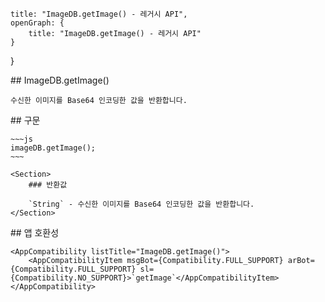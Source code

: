 
    title: "ImageDB.getImage() - 레거시 API",
    openGraph: {
        title: "ImageDB.getImage() - 레거시 API"
    }
}

<Section>
    ## ImageDB.getImage()

    수신한 이미지를 Base64 인코딩한 값을 반환합니다.
</Section>
<Section>
    ## 구문

    ~~~js
    imageDB.getImage();
    ~~~

    <Section>
        ### 반환값

        `String` - 수신한 이미지를 Base64 인코딩한 값을 반환합니다.
    </Section>
</Section>
<Section>
    ## 앱 호환성

    <AppCompatibility listTitle="ImageDB.getImage()">
        <AppCompatibilityItem msgBot={Compatibility.FULL_SUPPORT} arBot={Compatibility.FULL_SUPPORT} sl={Compatibility.NO_SUPPORT}>`getImage`</AppCompatibilityItem>
    </AppCompatibility>
</Section>